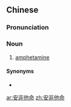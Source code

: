 ==Chinese==
{{zh-forms}}

===Pronunciation===
{{zh-pron
|m=ānfēitāmìng
|c=on1 fei1 taa1 ming6
|cat=n
}}

===Noun===
{{zh-noun}}

# [[amphetamine]]

====Synonyms====
* {{zh-l|安非他明}}

[[ar:安非他命]]
[[zh:安非他命]]
